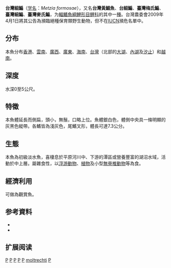 {{Speciesbox 
| taxon = Metzia formosae
| status = LC
| status_system = IUCN3.1
| authority = [[大島正滿|Oshima]], 1920
| synonyms = ''Rasborinus formosae'' <small>Oshima, 1920</small>
}}

'''台灣細鯿'''（[[学名|学名]]：''Metzia formosae''），又名'''台灣黃鯝魚'''、'''台細鯿'''、'''臺灣梅氏鯿'''、'''臺灣細鯿'''、'''臺灣麥氏鯿'''，为[[輻鰭魚綱|輻鰭魚綱]][[鯉形目|鯉形目]][[鲤科|鲤科]]的其中一[[種|種]]。台灣農委會2009年4月1日將其公告為瀕臨絕種保育類野生動物，但不在[[IUCN|IUCN]]瀕危名單中。

==分布==
本魚分布[[香港|香港]]、[[雲南|雲南]]、[[廣西|廣西]]、[[廣東|廣東]]、[[海南|海南]]、[[台灣|台灣]]（北部的[[大湖_(新北市)|大湖]]、[[內湖區|內湖]]及[[汐止區|汐止]]）和[[越南|越南]]。

==深度==
水深0至5公尺。

==特徵==
本魚體延長而側扁，頭小，無鬚，口略上位。魚體銀白色，體側中央具一條明顯的灰黑色縱帶。各鰭皆為淺灰色，尾鰭叉形，體長可達7.3公分。

==生態==
本魚為初級淡水魚，喜棲息於平原河川中、下游的潭區或營養豐富的湖沼水域，活動於中上層。屬雜食性，以[[浮游動物|浮游動物]]、[[植物|植物]]及小型[[無脊椎動物|無脊椎動物]]等為食。

==經濟利用==
可做為觀賞魚。

== 参考資料 ==
*{{FishBase_species|genus=Metzia|species=formosae|year=2011|month=12}}
* {{TaiBNET| zh=臺灣梅氏鯿 | id=381023 | binomial=Metzia formosae | authority=Oshima, 1920 | var= | accessdate=2013-01-24}}

== 扩展阅读 ==
{{refbegin}}
{{wikispecies-inline|Pararasbora moltrechti|台灣細鯿}}
{{refend}}
{{Taxonbar|from=Q5565574}}

[[Category:觀賞魚|P]]
[[Category:台灣動物|P]]
[[Category:香港動物|P]]

[[Category:中國魚類|P]]
[[Category:越南動物|P]]
[[Category:梅氏鯿屬|moltrechti]]
[[Category:1920年描述的魚類|P]]

{{鯉形目小作品}}